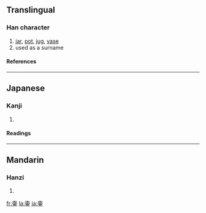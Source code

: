{{see|壺}}

==Translingual==
===Han character===
{{Han char|rn=33|rad=士|as=08|sn=11|four=|canj=土月中一 (GBLM), X土月中一 (XGBLM)}}
# [[jar]], [[pot]], [[jug]], [[vase]]
# used as a surname
====References====
{{Han ref|kx=0243.080|dkj=05662|dj=0483.170|hdz=10458.080|uh=58F7|ud=22775}}
----
==Japanese==
===Kanji===
{{ja-kanji|grade=|rs=士08}}
# {{defn|Japanese}} 
====Readings====
{{ja-readings|on=[[こ]] (ko)|kun=[[つぼ]] (tsubo)}}
----
==Mandarin==
===Hanzi===
{{cmn-hanzi|pin=[[hú]] ([[hu2]])|wg=hu<sup>2</sup>}}
# {{defn|Mandarin}}

[[fr:壷]]
[[la:壷]]
[[ja:壷]]